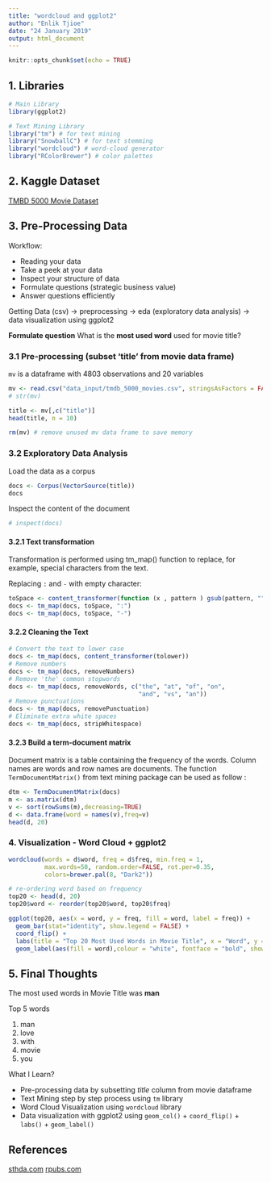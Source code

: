 ```yaml
---
title: "wordcloud and ggplot2"
author: "Enlik Tjioe"
date: "24 January 2019"
output: html_document
---
```


```r
knitr::opts_chunk$set(echo = TRUE)
```

## 1. Libraries
```r
# Main Library
library(ggplot2)

# Text Mining Library
library("tm") # for text mining
library("SnowballC") # for text stemming
library("wordcloud") # word-cloud generator 
library("RColorBrewer") # color palettes
```

## 2. Kaggle Dataset
[TMBD 5000 Movie Dataset](https://www.kaggle.com/tmdb/tmdb-movie-metadata)


## 3. Pre-Processing Data
Workflow:

* Reading your data
* Take a peek at your data
* Inspect your structure of data
* Formulate questions (strategic business value)
* Answer questions efficiently

Getting Data (csv) -> preprocessing -> eda (exploratory data analysis) -> data visualization using ggplot2

**Formulate question**
What is the **most used word** used for movie title?

### 3.1 Pre-processing (subset 'title' from movie data frame)
`mv` is a dataframe with 4803 observations and 20 variables
```r
mv <- read.csv("data_input/tmdb_5000_movies.csv", stringsAsFactors = FALSE)
# str(mv)

title <- mv[,c("title")]
head(title, n = 10)

rm(mv) # remove unused mv data frame to save memory

```


### 3.2 Exploratory Data Analysis
Load the data as a corpus
```r
docs <- Corpus(VectorSource(title))
docs
```

Inspect the content of the document
```r
# inspect(docs)
```
 

#### 3.2.1 Text transformation
Transformation is performed using tm_map() function to replace, for example, special characters from the text.

Replacing `:` and `-` with empty character:
```r
toSpace <- content_transformer(function (x , pattern ) gsub(pattern, "", x))
docs <- tm_map(docs, toSpace, ":")
docs <- tm_map(docs, toSpace, "-")
```
#### 3.2.2 Cleaning the Text
```r
# Convert the text to lower case
docs <- tm_map(docs, content_transformer(tolower))
# Remove numbers
docs <- tm_map(docs, removeNumbers)
# Remove 'the' common stopwords
docs <- tm_map(docs, removeWords, c("the", "at", "of", "on", 
                                    "and", "vs", "an"))
# Remove punctuations
docs <- tm_map(docs, removePunctuation)
# Eliminate extra white spaces
docs <- tm_map(docs, stripWhitespace)
```

#### 3.2.3 Build a term-document matrix
Document matrix is a table containing the frequency of the words. Column names are words and row names are documents. The function `TermDocumentMatrix()` from text mining package can be used as follow :

```r
dtm <- TermDocumentMatrix(docs)
m <- as.matrix(dtm)
v <- sort(rowSums(m),decreasing=TRUE)
d <- data.frame(word = names(v),freq=v)
head(d, 20)
```


### 4. Visualization - Word Cloud + ggplot2
```r
wordcloud(words = d$word, freq = d$freq, min.freq = 1,
          max.words=50, random.order=FALSE, rot.per=0.35, 
          colors=brewer.pal(8, "Dark2"))

# re-ordering word based on frequency
top20 <- head(d, 20)
top20$word <- reorder(top20$word, top20$freq)

ggplot(top20, aes(x = word, y = freq, fill = word, label = freq)) +
  geom_bar(stat="identity", show.legend = FALSE) +
  coord_flip() +
  labs(title = "Top 20 Most Used Words in Movie Title", x = "Word", y = "Word Count") +
  geom_label(aes(fill = word),colour = "white", fontface = "bold", show.legend = FALSE)
```

## 5. Final Thoughts
The most used words in Movie Title was **man**

Top 5 words

1. man
2. love
3. with
4. movie
5. you

What I Learn?

* Pre-processing data by subsetting *title* column from movie dataframe
* Text Mining step by step process using `tm` library
* Word Cloud Visualization using `wordcloud` library
* Data visualization with ggplot2 using `geom_col()` + `coord_flip()` + `labs()` + `geom_label()`

## References
[sthda.com](http://www.sthda.com/english/wiki/text-mining-and-word-cloud-fundamentals-in-r-5-simple-steps-you-should-know)
[rpubs.com](https://rpubs.com/sf47/170076)
